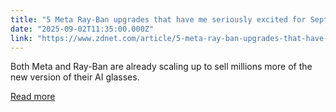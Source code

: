```yaml
---
title: "5 Meta Ray-Ban upgrades that have me seriously excited for September 17"
date: "2025-09-02T11:35:00.000Z"
link: "https://www.zdnet.com/article/5-meta-ray-ban-upgrades-that-have-me-seriously-excited-for-september-17/"
---
```


Both Meta and Ray-Ban are already scaling up to sell millions more of the new version of their AI glasses.

[Read more](https://www.zdnet.com/article/5-meta-ray-ban-upgrades-that-have-me-seriously-excited-for-september-17/)
